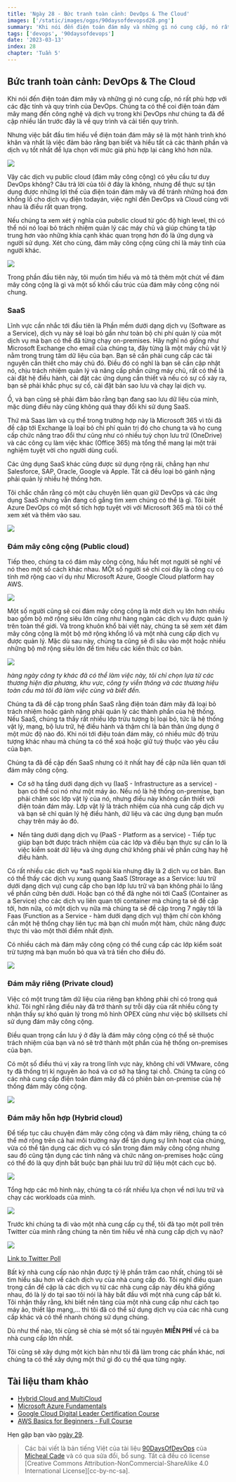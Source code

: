 ```yaml
---
title: 'Ngày 28 - Bức tranh toàn cảnh: DevOps & The Cloud'
images: ['/static/images/ogps/90daysofdevopsd28.png']
summary: 'Khi nói đến điện toán đám mây và những gì nó cung cấp, nó rất phù hợp với các đặc tính và quy trình của DevOps'
tags: ['devops', '90daysofdevops']
date: '2023-03-13'
index: 28
chapter: 'Tuần 5'
---
```


<TOCInline toc={props.toc} asDisclosure />

## Bức tranh toàn cảnh: DevOps & The Cloud

Khi nói đến điện toán đám mây và những gì nó cung cấp, nó rất phù hợp với các đặc tính và quy trình của DevOps. Chúng ta có thể coi điện toán đám mây mang đến công nghệ và dịch vụ trong khi DevOps như chúng ta đã đề cập nhiều lần trước đây là về quy trình và cải tiến quy trình.

Nhưng việc bắt đầu tìm hiểu về điện toán đám mây sẽ là một hành trình khó khăn và nhất là việc đảm bảo rằng bạn biết và hiểu tất cả các thành phần và dịch vụ tốt nhất để lựa chọn với mức giá phù hợp lại càng khó hơn nữa.

![](/static/images/assets/Day28_Cloud1.png)

Vậy các dịch vụ public cloud (đám mây công cộng) có yêu cầu tư duy DevOps không? Câu trả lời của tôi ở đây là không, nhưng để thực sự tận dụng được những lợi thế của điện toán đám mây và để tránh những hoá đơn khổng lồ cho dịch vụ điện todayán, việc nghĩ đến DevOps và Cloud cùng với nhau là điều rất quan trọng.

Nếu chúng ta xem xét ý nghĩa của pubslic cloud từ góc độ high level, thì có thể nói nó loại bỏ trách nhiệm quản lý các máy chủ và giúp chúng ta tập trung hơn vào những khía cạnh khác quan trọng hơn đó là ứng dụng và người sử dụng. Xét cho cùng, đám mây công cộng cũng chỉ là máy tính của người khác.

![](/static/images/assets/Day28_Cloud2.png)

Trong phần đầu tiên này, tôi muốn tìm hiểu và mô tả thêm một chút về đám mây công cộng là gì và một số khối cấu trúc của đám mây công cộng nói chung.

### SaaS

Lĩnh vực cần nhắc tới đầu tiên là Phần mềm dưới dạng dịch vụ (Software as a Service), dịch vụ này sẽ loại bỏ gần như toàn bộ chi phí quản lý của một dịch vụ mà bạn có thể đã từng chạy on-premises. Hãy nghĩ nó giống như Microsoft Exchange cho email của chúng ta, đây từng là một máy chủ vật lý nằm trong trung tâm dữ liệu của bạn. Bạn sẽ cần phải cung cấp các tài nguyên cần thiết cho máy chủ đó. Điều đó có nghĩ là bạn sẽ cần cập nhật nó, chịu trách nhiệm quản lý và nâng cấp phần cứng máy chủ, rất có thể là cài đặt hệ điều hành, cài đặt các ứng dụng cần thiết và nếu có sự cố xảy ra, bạn sẽ phải khắc phục sự cố, cài đặt bản sao lưu và chạy lại dịch vụ.

Ồ, và bạn cũng sẽ phải đảm bảo rằng bạn đang sao lưu dữ liệu của mình, mặc dùng điều này cũng không quá thay đổi khi sử dụng SaaS.

Thứ mà Saas làm và cụ thể trong trường hợp này là Microsoft 365 vì tôi đã đề cập tới Exchange là loại bỏ chi phí quản trị đó cho chung ta và họ cung cấp chức năng trao đổi thư cũng như có nhiều tuỳ chọn lưu trữ (OneDrive) và các công cụ làm việc khác (Office 365) mà tổng thể mang lại một trải nghiệm tuyệt vời cho người dùng cuối.

Các ứng dụng SaaS khác cũng được sử dụng rộng rãi, chẳng hạn như Salesforce, SAP, Oracle, Google và Apple. Tất cả đều loại bỏ gánh nặng phải quản lý nhiều hệ thống hơn.

Tôi chắc chắn rằng có một câu chuyện liên quan giữ DevOps và các ứng dụng SaaS nhưng vẫn đang cố gắng tìm xem chúng có thể là gì. Tôi biết Azure DevOps có một số tích hợp tuyệt vời với Microsoft 365 mà tôi có thể xem xét và thêm vào sau.

![](/static/images/assets/Day28_Cloud3.png)

### Đám mây công cộng (Public cloud)

Tiếp theo, chúng ta có đám mây công cộng, hầu hết mọt người sẽ nghĩ về nó theo một số cách khác nhau. MỘt số người sẽ chỉ coi đây là công cụ có tính mở rộng cao ví dụ như Microsoft Azure, Google Cloud platform hay AWS.

![](/static/images/assets/Day28_Cloud4.png)

Một số người cũng sẽ coi đám mây công cộng là một dịch vụ lớn hơn nhiều bao gồm bộ mở rộng siêu lớn cũng như hàng ngàn các dịch vụ được quản lý trên toàn thế giới. Và trong khuôn khổ bài viết này, chúng ta sẽ xem xét đám mây công cộng là một bộ mở rộng khổng lồ và một nhà cung cấp dịch vụ được quản lý. Mặc dù sau này, chúng ta cũng sẽ đi sâu vào một hoặc nhiều những bộ mở rộng siêu lớn để tìm hiểu các kiến thức cơ bản.

![](/static/images/assets/Day28_Cloud5.png)

_hàng ngày công ty khác đã có thể làm việc này, tôi chỉ chọn lựa từ các thương hiện địa phương, khu vực, công ty viễn thông và các thương hiệu toàn cầu mà tôi đã làm việc cùng và biết đến._

Chúng ta đã đề cập trong phần SaaS rằng điện toán đám mây đã loại bỏ trách nhiệm hoặc gánh nặng phải quản lý các thành phần của hệ thống. Nếu SaaS, chúng ta thấy rất nhiều lớp trừu tượng bị loại bỏ, tức là hệ thống vật lý, mạng, bộ lưu trữ, hệ điều hành và thậm chí là bản thân ứng dụng ở một mức độ nào đó. Khi nói tới điệu toán đám mây, có nhiều mức độ trừu tượng khác nhau mà chúng ta có thể xoá hoặc giữ tuỳ thuộc vào yêu cầu của bạn.

Chúng ta đã đề cập đến SaaS nhưng có ít nhất hay đề cập nữa liên quan tới đám mây công cộng.

- Cơ sở hạ tầng dưới dạng dịch vụ (IaaS - Infrastructure as a service) - bạn có thể coi nó như một máy ảo. Nếu nó là hệ thống on-premise, bạn phải chăm sóc lớp vật lý của nó, nhưng điều này không cần thiết với điện toán đám mây. Lớp vật lý là trách nhiệm của nhà cung cấp dịch vụ và bạn sẽ chỉ quản lý hệ điều hành, dữ liệu và các ứng dụng bạn muốn chạy trên máy ảo đó.

- Nền tảng dưới dạng dịch vụ (PaaS - Platform as a service) - Tiếp tục giúp bạn bớt được trách nhiệm của các lớp và điều bạn thực sự cần lo là việc kiểm soát dữ liệu và ứng dụng chứ không phải về phần cứng hay hệ điều hành.

Có rất nhiều các dịch vụ \*aaS ngoài kia nhưng đây là 2 dịch vụ cơ bản. Bạn có thể thấy các dịch vụ xung quang SaaS (Strorage as a Service: lưu trữ dưới dạng dịch vụ) cung cấp cho bạn lớp lưu trữ và bạn không phải lo lắng về phần cứng bên dưới. Hoặc bạn có thể đã nghe nói tới CaaS (Container as a Service) cho các dịch vụ liên quan tới container mà chúng ta sẽ đề cập tới, hơn nữa, có một dịch vụ nữa mà chúng ta sẽ đề cập trong 7 ngày tới là Faas (Function as a Service - hàm dưới dạng dịch vụ) thậm chí còn không cần một hệ thống chạy liên tục mà bạn chỉ muốn một hàm, chức năng được thực thi vào một thời điểm nhất định.

Có nhiều cách mà đám mây công cộng có thể cung cấp các lớp kiểm soát trừ tượng mà bạn muốn bỏ qua và trả tiền cho điều đó.

![](/static/images/assets/Day28_Cloud6.png)

### Đám mây riêng (Private cloud)

Việc có một trung tâm dữ liệu của riêng bạn không phải chỉ có trong quá khứ. Tôi nghĩ rằng điều này đã trở thành sự trỗi dậy của rất nhiều công ty nhận thấy sự khó quản lý trong mô hình OPEX cũng như việc bộ skillsets chỉ sử dụng đám mây công cộng.

Điều quan trọng cần lưu ý ở đây là đám mây công cộng có thể sẽ thuộc trách nhiệm của bạn và nó sẽ trở thành một phần của hệ thống on-premises của bạn.

Có một số điều thú vị xảy ra trong lĩnh vực này, không chỉ với VMware, công ty đã thống trị kỉ nguyên ảo hoá và cơ sở hạ tầng tại chỗ. Chúng ta cũng có các nhà cung cấp điện toán đám mây đã có phiên bản on-premise của hệ thống đám mây công cộng.

![](/static/images/assets/Day28_Cloud7.png)

### Đám mây hỗn hợp (Hybrid cloud)

Để tiếp tục câu chuyện đám mây công cộng và đám mây riêng, chúng ta có thể mở rộng trên cả hai môi trường này để tận dụng sự linh hoạt của chúng, vừa có thể tận dụng các dịch vụ có sẵn trong đám mây công cộng nhưng sau đó cũng tận dụng các tính năng và chức năng on-premises hoặc cũng có thể đó là quy định bắt buộc bạn phải lưu trữ dữ liệu một cách cục bộ.

![](/static/images/assets/Day28_Cloud8.png)

Tổng hợp các mô hình này, chúng ta có rất nhiều lựa chọn về nơi lưu trữ và chạy các workloads của mình.

![](/static/images/assets/Day28_Cloud9.png)

Trước khi chúng ta đi vào một nhà cung cấp cụ thể, tôi đã tạo một poll trên Twitter của mình rằng chúng ta nên tìm hiểu về nhà cung cấp dịch vụ nào?

![](/static/images/assets/Day28_Cloud10.png)

[Link to Twitter Poll](https://twitter.com/MichaelCade1/status/1486814904510259208?s=20&t=x2n6QhyOXSUs7Pq0itdIIQ)

Bất kỳ nhà cung cấp nào nhận được tỷ lệ phần trăm cao nhất, chúng tôi sẽ tìm hiểu sâu hơn về cách dịch vụ của nhà cung cấp đó. Tôi nghĩ điều quan trọng cần đề cập là các dịch vụ từ các nhà cung cấp này đều khá giống nhau, đó là lý do tại sao tôi nói là hãy bắt đầu với một nhà cung cấp bất kì. Tôi nhận thấy rằng, khi biết nền tảng của một nhà cung cấp như cách tạo máy ảo, thiết lập mạng,... thì tôi đã có thể sử dụng dịch vụ của các nhà cung cấp khác và có thể nhanh chóng sử dụng chúng.

Dù như thế nào, tôi cũng sẽ chia sẻ một số tài nguyên **MIỄN PHÍ** về cả ba nhà cung cấp lớn nhất.

Tôi cũng sẽ xây dựng một kịch bản như tôi đã làm trong các phần khác, nơi chúng ta có thể xây dựng một thứ gì đó cụ thể qua từng ngày.

## Tài liệu tham khảo

- [Hybrid Cloud and MultiCloud](https://www.youtube.com/watch?v=qkj5W98Xdvw)
- [Microsoft Azure Fundamentals](https://www.youtube.com/watch?v=NKEFWyqJ5XA&list=WL&index=130&t=12s)
- [Google Cloud Digital Leader Certification Course](https://www.youtube.com/watch?v=UGRDM86MBIQ&list=WL&index=131&t=10s)
- [AWS Basics for Beginners - Full Course](https://www.youtube.com/watch?v=ulprqHHWlng&t=5352s)

Hẹn gặp bạn vào [ngày 29](https://vntechies.dev/courses/90-ngay-devops/ngay-29-kien-thuc-co-ban-ve-microsoft-azure).

> Các bài viết là bản tiếng Việt của tài liệu [90DaysOfDevOps](https://github.com/MichaelCade/90DaysOfDevOps/tree/main/2022/Days) của [Micheal Cade](https://twitter.com/MichaelCade1) và có qua sửa đổi, bổ sung. Tất cả đều có license [Creative Commons Attribution-NonCommercial-ShareAlike 4.0 International License][cc-by-nc-sa].
